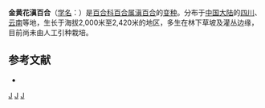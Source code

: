 {{Infraspeciesbox
| image = 
| image_caption = 
| status = 
| status_system = 
| genus = Lilium
| species = bakerianum
| varietas = aureum
| authority = Grove et Cotton
}}
'''金黄花滇百合'''（[[学名|学名]]：{{lang|la|''Lilium bakerianum'' var. ''aureum''}}）是[[百合科|百合科]][[百合属|百合属]][[滇百合|滇百合]]的[[变种|变种]]。分布于[[中国大陆|中国大陆]]的[[四川|四川]]、[[云南|云南]]等地，生长于海拔2,000米至2,420米的地区，多生在林下草坡及灌丛边缘，目前尚未由人工引种栽培。

== 参考文献 ==
<div class="references-small">
* {{cite web| url =http://www.bioinfo.cn/db05/KmzwSpecies.php?action=view&id=25256| title =金黄花滇百合（变种）| work =《中国高等植物数据库全库》| publisher =中国科学院微生物研究所| author =昆明植物研究所| accessdate =2009-02-25| deadurl =yes| archiveurl =https://web.archive.org/web/20160305005134/http://www.bioinfo.cn/db05/KmzwSpecies.php?action=view&id=25256| archivedate =2016-03-05}}
</div>
{{Taxonbar|from=Q18232809}}

[[Category:百合属|J]]
[[Category:四川植物|J]]
[[Category:云南植物|J]]